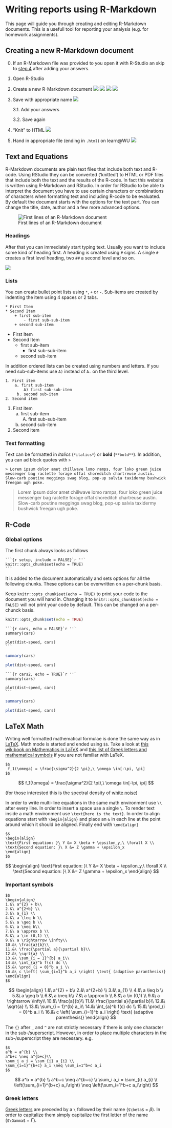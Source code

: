 # Writing reports using R-Markdown

This page will guide you through creating and editing R-Markdown documents. This is a usefull tool for reporting your analysis (e.g. for homework assignments). 

## Creating a new R-Markdown document

0. If an R-Markdown file was provided to you open it with R-Studio an skip to [step 4](#step4) after adding your answers.

1. Open R-Studio

2. Create a new R-Markdown document
![](./rmdExplain/start.PNG)
![](./rmdExplain/openDoc.PNG)
![](./rmdExplain/enterName.PNG)
![](./rmdExplain/template.PNG)

3. Save with appropriate name
![](./rmdExplain/saving.PNG)

    3.1. Add your answers

    3.2. Save again

 <a name="step4"></a>
 
4. "Knit" to HTML 
![](./rmdExplain/knit.PNG)

5. Hand in appropriate file (ending in `.html`) on learn\@WU
![](./rmdExplain/handin.PNG)

## Text and Equations

R-Markdown documents are plain text files that include both text and R-code. Using RStudio they can be converted ('knitted') to HTML or PDF files that include both the text and the results of the R-code. In fact this website is written using R-Markdown and RStudio. In order for RStudio to be able to interpret the document you have to use certain characters or combinations of characters when formatting text and including R-code to be evaluated. By default the document starts with the options for the text part. You can change the title, date, author and a few more advanced options. 

![First lines of an R-Markdown document](./rmdExplain/rmdHead.PNG)

### Headings

After that you can immediately start typing text. Usually you want to include some kind of heading first. A heading is created using `#` signs. A single `#` creates a first level heading, two `##` a second level and so on. 

![](./rmdExplain/headings.PNG)

### Lists

You can create bullet point lists using `*`, `+` or `-`. Sub-items are created by indenting the item using 4 spaces or 2 tabs. 

````
* First Item
* Second Item
    + first sub-item
        - first sub-sub-item
    + second sub-item
````
* First Item
* Second Item
    + first sub-item
        - first sub-sub-item
    + second sub-item


In addition ordered lists can be created using numbers and letters. If you need sub-sub-items use `A)` instead of `A.` on the third level. 

````
1. First item
    a. first sub-item
        A) first sub-sub-item 
     b. second sub-item
2. Second item
````

1. First item
    a. first sub-item
        A) first sub-sub-item
    b. second sub-item
2. Second item


### Text formatting

Text can be formatted in *italics* (`*italics*`) or **bold** (`**bold**`). In addition, you can ad block quotes with `>`

````
> Lorem ipsum dolor amet chillwave lomo ramps, four loko green juice messenger bag raclette forage offal shoreditch chartreuse austin. Slow-carb poutine meggings swag blog, pop-up salvia taxidermy bushwick freegan ugh poke.
````
> Lorem ipsum dolor amet chillwave lomo ramps, four loko green juice messenger bag raclette forage offal shoreditch chartreuse austin. Slow-carb poutine meggings swag blog, pop-up salvia taxidermy bushwick freegan ugh poke.

## R-Code

### Global options

The first chunk always looks as follows


    ```{r setup, include = FALSE}`r ''`
    knitr::opts_chunk$set(echo = TRUE)
    ```

It is added to the document automatically and sets options for all the following chunks. These options can be overwritten on a per-chunk basis. 

Keep `knitr::opts_chunk$set(echo = TRUE)` to print your code to the document you will hand in. Changing it to `knitr::opts_chunk$set(echo = FALSE)` will not print your code by default. This can be changed on a per-chunck basis.


```r
knitr::opts_chunk$set(echo = TRUE)
```

    ```{r cars, echo = FALSE}`r ''`
    summary(cars)

    plot(dist~speed, cars)
    ```


```r
summary(cars)

plot(dist~speed, cars)
```

 
    ```{r cars2, echo = TRUE}`r ''`
    summary(cars)

    plot(dist~speed, cars)
    ```


```r
summary(cars)

plot(dist~speed, cars)
```

## LaTeX Math

Writing well formatted mathematical formulae is done the same way as in [LaTeX](https://en.wikipedia.org/wiki/LaTeX). Math mode is started and ended using `$$`. Take a look at [this wikibook on Mathematics in LaTeX](https://en.wikibooks.org/wiki/LaTeX/Mathematics#Symbols) and [this list of Greek letters and mathematical symbols](https://www.sharelatex.com/learn/List_of_Greek_letters_and_math_symbols) if you are not familiar with LaTeX.

````
$$
 f_1(\omega) = \frac{\sigma^2}{2 \pi},\ \omega \in[-\pi, \pi]
$$
````

$$
 f_1(\omega) = \frac{\sigma^2}{2 \pi},\ \omega \in[-\pi, \pi]
$$

(for those interested this is the spectral density of [white noise](https://en.wikipedia.org/wiki/White_noise))

In order to write multi-line equations in the same math environment use `\\` after every line. In order to insert a space use a single `\`. To render text inside a math environment use `\text{here is the text}`. In order to align equations start with `\begin{align}` and place an `&` in each line at the point around which it should be aligned. Finally end with `\end{align}`

````
$$
\begin{align}
\text{First equation: }\ Y &= X \beta + \epsilon_y,\ \forall X \\
\text{Second equation: }\ X &= Z \gamma + \epsilon_x
\end{align}
$$
````

$$
\begin{align}
\text{First equation: }\ Y &= X \beta + \epsilon_y,\ \forall X \\
\text{Second equation: }\ X &= Z \gamma + \epsilon_x
\end{align}
$$

### Important symbols

````
$$
\begin{align}
1.&\ a^{2} + b\\
2.&\ a^{2+b} \\
3.&\ a_{1} \\
4.&\ a \leq b \\
5.&\ a \geq b \\
6.&\ a \neq b\\
7.&\ a \approx b \\
8.&\ a \in (0,1) \\
9.&\ a \rightarrow \infty\\
10.&\ \frac{a}{b}\\
11.&\ \frac{\partial a}{\partial b}\\
12.&\ \sqrt{a} \\
13.&\ \sum_{i = 1}^{b} a_i\\
14.&\ \int_{a}^b f(c) dc \\
15.&\ \prod_{i = 0}^b a_i \\
16.&\ c \left( \sum_{i=1}^b a_i \right) \text{ (adaptive paranthesis)} 
\end{align}
$$
````

$$
\begin{align}
1.&\ a^{2} + b\\
2.&\ a^{2+b} \\
3.&\ a_{1} \\
4.&\ a \leq b \\
5.&\ a \geq b \\
6.&\ a \neq b\\
7.&\ a \approx b \\
8.&\ a \in (0,1) \\
9.&\ a \rightarrow \infty\\
10.&\ \frac{a}{b}\\
11.&\ \frac{\partial a}{\partial b}\\
12.&\ \sqrt{a} \\
13.&\ \sum_{i = 1}^{b} a_i\\
14.&\ \int_{a}^b f(c) dc \\
15.&\ \prod_{i = 0}^b a_i \\
16.&\ c \left( \sum_{i=1}^b a_i \right) \text{ (adaptive parenthesis)} 
\end{align}
$$

The `{}` after `_` and `^` are not strictly necessary if there is only one character in the sub-/superscript. However, in order to place multiple characters in the sub-/superscript they are necessary. 
e.g.

````
$$
a^b = a^{b} \\
a^b+c \neq a^{b+c}\\
\sum_i a_i = \sum_{i} a_{i} \\
\sum_{i=1}^{b+c} a_i \neq \sum_i=1^b+c a_i
$$
````
$$
a^b = a^{b} \\
a^b+c \neq a^{b+c} \\
\sum_i a_i = \sum_{i} a_{i} \\
\left(\sum_{i=1}^{b+c} a_i\right) \neq \left(\sum_i=1^b+c a_i\right)
$$

### Greek letters

[Greek letters](https://en.wikipedia.org/wiki/Greek_alphabet#Letters) are preceded by a `\` followed by their name (`$\beta$` = $\beta$). In order to capitalize them simply capitalize the first letter of the name (`$\Gamma$` = $\Gamma$).
